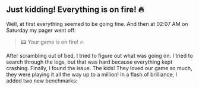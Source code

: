## Just kidding! Everything is on fire! 🔥

Well, at first everything seemed to be going fine.
And then at 02:07 AM on Saturday my pager went off:

> 📟 Your game is on fire! 🔥

After scrambling out of bed, I tried to figure out what was going on.
I tried to search through the logs, but that was hard because everything kept crashing.
Finally, I found the issue. The kids! They loved our game so much, they were playing it all the way up to a million!
In a flash of brilliance, I added two new benchmarks:

